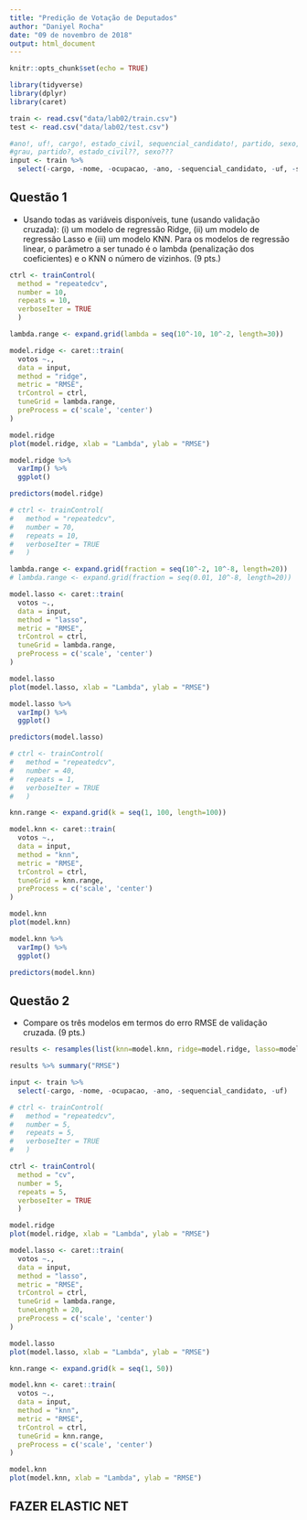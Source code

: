 ```yaml
---
title: "Predição de Votação de Deputados"
author: "Daniyel Rocha"
date: "09 de novembro de 2018"
output: html_document
---
```


```r
knitr::opts_chunk$set(echo = TRUE)
```

```r
library(tidyverse)
library(dplyr)
library(caret)
```

```r
train <- read.csv("data/lab02/train.csv")
test <- read.csv("data/lab02/test.csv")
```

```r
#ano!, uf!, cargo!, estado_civil, sequencial_candidato!, partido, sexo, ocupacao!, nome!, grau
#grau, partido?, estado_civil??, sexo???
input <- train %>% 
  select(-cargo, -nome, -ocupacao, -ano, -sequencial_candidato, -uf, -sexo, -estado_civil)
```

## Questão 1
  + Usando todas as variáveis disponíveis, tune (usando validação cruzada): (i) um modelo de regressão Ridge, (ii) um modelo de regressão Lasso e (iii) um modelo KNN. Para os modelos de regressão linear, o parâmetro a ser tunado é o lambda (penalização dos coeficientes) e o KNN o número de vizinhos. (9 pts.)
  
```r

ctrl <- trainControl(
  method = "repeatedcv",
  number = 10,
  repeats = 10,
  verboseIter = TRUE
  )

lambda.range <- expand.grid(lambda = seq(10^-10, 10^-2, length=30))

model.ridge <- caret::train(
  votos ~.,
  data = input, 
  method = "ridge",
  metric = "RMSE",
  trControl = ctrl,
  tuneGrid = lambda.range,
  preProcess = c('scale', 'center')
)

model.ridge
plot(model.ridge, xlab = "Lambda", ylab = "RMSE")

model.ridge %>% 
  varImp() %>% 
  ggplot()

predictors(model.ridge)
```


```r
# ctrl <- trainControl(
#   method = "repeatedcv",
#   number = 70,
#   repeats = 10,
#   verboseIter = TRUE
#   )

lambda.range <- expand.grid(fraction = seq(10^-2, 10^-8, length=20))
# lambda.range <- expand.grid(fraction = seq(0.01, 10^-8, length=20))

model.lasso <- caret::train(
  votos ~.,
  data = input, 
  method = "lasso",
  metric = "RMSE",
  trControl = ctrl,
  tuneGrid = lambda.range,
  preProcess = c('scale', 'center')
)

model.lasso
plot(model.lasso, xlab = "Lambda", ylab = "RMSE")

model.lasso %>% 
  varImp() %>% 
  ggplot()

predictors(model.lasso)
```


```r
# ctrl <- trainControl(
#   method = "repeatedcv",
#   number = 40,
#   repeats = 1,
#   verboseIter = TRUE
#   )

knn.range <- expand.grid(k = seq(1, 100, length=100))

model.knn <- caret::train(
  votos ~.,
  data = input, 
  method = "knn",
  metric = "RMSE",
  trControl = ctrl,
  tuneGrid = knn.range,
  preProcess = c('scale', 'center')
)

model.knn
plot(model.knn)

model.knn %>% 
  varImp() %>% 
  ggplot()

predictors(model.knn)
```


## Questão 2
  + Compare os três modelos em termos do erro RMSE de validação cruzada. (9 pts.)
```r
results <- resamples(list(knn=model.knn, ridge=model.ridge, lasso=model.lasso))

results %>% summary("RMSE")


```


```r

input <- train %>%
  select(-cargo, -nome, -ocupacao, -ano, -sequencial_candidato, -uf)

# ctrl <- trainControl(
#   method = "repeatedcv",
#   number = 5,
#   repeats = 5,
#   verboseIter = TRUE
#   )

ctrl <- trainControl(
  method = "cv",
  number = 5,
  repeats = 5,
  verboseIter = TRUE
  )

model.ridge
plot(model.ridge, xlab = "Lambda", ylab = "RMSE")

model.lasso <- caret::train(
  votos ~.,
  data = input,
  method = "lasso",
  metric = "RMSE",
  trControl = ctrl,
  tuneGrid = lambda.range,
  tuneLength = 20,
  preProcess = c('scale', 'center')
)

model.lasso
plot(model.lasso, xlab = "Lambda", ylab = "RMSE")

knn.range <- expand.grid(k = seq(1, 50))

model.knn <- caret::train(
  votos ~.,
  data = input,
  method = "knn",
  metric = "RMSE",
  trControl = ctrl,
  tuneGrid = knn.range,
  preProcess = c('scale', 'center')
)

model.knn
plot(model.knn, xlab = "Lambda", ylab = "RMSE")
```

## FAZER ELASTIC NET

```r

```

